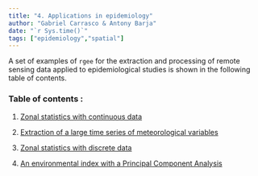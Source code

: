 ```yaml
---
title: "4. Applications in epidemiology"
author: "Gabriel Carrasco & Antony Barja"
date: "`r Sys.time()`"
tags: ["epidemiology","spatial"]
---
```


A set of examples of `rgee` for the extraction and processing of remote sensing data applied to epidemiological studies is shown in the following table of contents.


### Table of contents : 
 
 1. [Zonal statistics with continuous data](https://epi-rgee.netlify.app/demos/01_continuous_data/)     
  
 2. [Extraction of a large time series of meteorological variables](https://epi-rgee.netlify.app/demos/02_time_series/)
 
 3. [Zonal statistics with discrete data](https://epi-rgee.netlify.app/demos/03_discrete_data/)
 
 4. [An environmental index with a Principal Component Analysis](https://epi-rgee.netlify.app/demos/04_pca/)